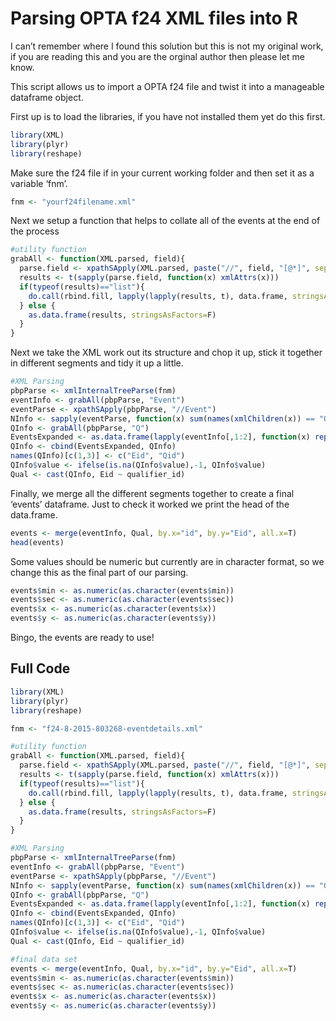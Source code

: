 # Parsing OPTA f24 XML files into R

I can't remember where I found this solution but this is not my original work, if you are reading this and you are the orginal author then please let me know. 

This script allows us to import a OPTA f24 file and twist it into a manageable dataframe object. 

First up is to load the libraries, if you have not installed them yet do this first. 

```r
library(XML)
library(plyr)
library(reshape)
```

Make sure the f24 file if in your current working folder and then set it as a variable 'fnm'. 

```r
fnm <- "yourf24filename.xml"
```

Next we setup a function that helps to collate all of the events at the end of the process 

```r
#utility function
grabAll <- function(XML.parsed, field){
  parse.field <- xpathSApply(XML.parsed, paste("//", field, "[@*]", sep=""))
  results <- t(sapply(parse.field, function(x) xmlAttrs(x)))
  if(typeof(results)=="list"){
    do.call(rbind.fill, lapply(lapply(results, t), data.frame, stringsAsFactors=F))
  } else {
    as.data.frame(results, stringsAsFactors=F)
  }
}
```

Next we take the XML work out its structure and chop it up, stick it together in different segments and tidy it up a little. 

```r
#XML Parsing
pbpParse <- xmlInternalTreeParse(fnm)
eventInfo <- grabAll(pbpParse, "Event")
eventParse <- xpathSApply(pbpParse, "//Event")
NInfo <- sapply(eventParse, function(x) sum(names(xmlChildren(x)) == "Q"))
QInfo <- grabAll(pbpParse, "Q")
EventsExpanded <- as.data.frame(lapply(eventInfo[,1:2], function(x) rep(x, NInfo)), stringsAsFactors=F)
QInfo <- cbind(EventsExpanded, QInfo)
names(QInfo)[c(1,3)] <- c("Eid", "Qid")
QInfo$value <- ifelse(is.na(QInfo$value),-1, QInfo$value)
Qual <- cast(QInfo, Eid ~ qualifier_id)
```

Finally, we merge all the different segments together to create a final 'events' dataframe. Just to check it worked we print the head of the data.frame.

```r
events <- merge(eventInfo, Qual, by.x="id", by.y="Eid", all.x=T)
head(events)
```

Some values should be numeric but currently are in character format, so we change this as the final part of our parsing. 

```r
events$min <- as.numeric(as.character(events$min))
events$sec <- as.numeric(as.character(events$sec))
events$x <- as.numeric(as.character(events$x))
events$y <- as.numeric(as.character(events$y))
```

Bingo, the events are ready to use! 

## Full Code 

```r
library(XML)
library(plyr)
library(reshape)

fnm <- "f24-8-2015-803268-eventdetails.xml"

#utility function
grabAll <- function(XML.parsed, field){
  parse.field <- xpathSApply(XML.parsed, paste("//", field, "[@*]", sep=""))
  results <- t(sapply(parse.field, function(x) xmlAttrs(x)))
  if(typeof(results)=="list"){
    do.call(rbind.fill, lapply(lapply(results, t), data.frame, stringsAsFactors=F))
  } else {
    as.data.frame(results, stringsAsFactors=F)
  }
}

#XML Parsing
pbpParse <- xmlInternalTreeParse(fnm)
eventInfo <- grabAll(pbpParse, "Event")
eventParse <- xpathSApply(pbpParse, "//Event")
NInfo <- sapply(eventParse, function(x) sum(names(xmlChildren(x)) == "Q"))
QInfo <- grabAll(pbpParse, "Q")
EventsExpanded <- as.data.frame(lapply(eventInfo[,1:2], function(x) rep(x, NInfo)), stringsAsFactors=F)
QInfo <- cbind(EventsExpanded, QInfo)
names(QInfo)[c(1,3)] <- c("Eid", "Qid")
QInfo$value <- ifelse(is.na(QInfo$value),-1, QInfo$value)
Qual <- cast(QInfo, Eid ~ qualifier_id)

#final data set
events <- merge(eventInfo, Qual, by.x="id", by.y="Eid", all.x=T)
events$min <- as.numeric(as.character(events$min))
events$sec <- as.numeric(as.character(events$sec))
events$x <- as.numeric(as.character(events$x))
events$y <- as.numeric(as.character(events$y))

```
